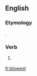 ==English==

===Etymology===
{{suffix|blow|est|lang=en}}.

===Verb===
{{head|en}}

# {{context|archaic|lang=en}} {{second-person singular of|blow|lang=en}}

[[fr:blowest]]